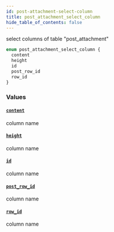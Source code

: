 ```yaml
---
id: post-attachment-select-column
title: post_attachment_select_column
hide_table_of_contents: false
---
```


select columns of table "post_attachment"

```graphql
enum post_attachment_select_column {
  content
  height
  id
  post_row_id
  row_id
}
```

### Values

#### [`content`](#)

column name

#### [`height`](#)

column name

#### [`id`](#)

column name

#### [`post_row_id`](#)

column name

#### [`row_id`](#)

column name
